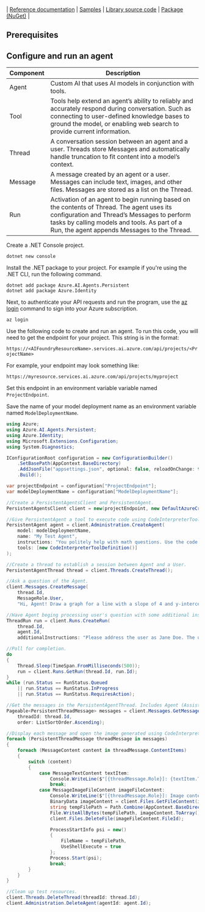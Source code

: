 ---
---

| [Reference documentation](/dotnet/api/overview/azure/ai.agents.persistent-readme) | [Samples](https://github.com/azure-ai-foundry/foundry-samples/tree/main/samples/microsoft/csharp/getting-started-agents) | [Library source code](https://github.com/Azure/azure-sdk-for-net/tree/main/sdk/ai/Azure.AI.Agents.Persistent) | [Package (NuGet)](https://www.nuget.org/packages/Azure.AI.Agents.Persistent) |

## Prerequisites


<UniversalPrerequisites />

## Configure and run an agent

| Component | Description                                                                                                                                                                                                                               |
| --------- | ----------------------------------------------------------------------------------------------------------------------------------------------------------------------------------------------------------------------------------------- |
| Agent     | Custom AI that uses AI models in conjunction with tools.                                                                                                                                                                                  |
| Tool      | Tools help extend an agent’s ability to reliably and accurately respond during conversation. Such as connecting to user-defined knowledge bases to ground the model, or enabling web search to provide current information.               |
| Thread    | A conversation session between an agent and a user. Threads store Messages and automatically handle truncation to fit content into a model’s context.                                                                                     |
| Message   | A message created by an agent or a user. Messages can include text, images, and other files. Messages are stored as a list on the Thread.                                                                                                 |
| Run       | Activation of an agent to begin running based on the contents of Thread. The agent uses its configuration and Thread’s Messages to perform tasks by calling models and tools. As part of a Run, the agent appends Messages to the Thread. |

Create a .NET Console project.

```console
dotnet new console
```

Install the .NET package to your project. For example if you're using the .NET CLI, run the following command.

```console
dotnet add package Azure.AI.Agents.Persistent
dotnet add package Azure.Identity
```

Next, to authenticate your API requests and run the program, use the [az login](/cli/azure/authenticate-azure-cli-interactively) command to sign into your Azure subscription.

```azurecli
az login
```

Use the following code to create and run an agent. To run this code, you will need to get the endpoint for your project. This string is in the format:

`https://<AIFoundryResourceName>.services.ai.azure.com/api/projects/<ProjectName>`


<EndpointStringPortal />

For example, your endpoint may look something like:

`https://myresource.services.ai.azure.com/api/projects/myproject`

Set this endpoint in an environment variable variable named `ProjectEndpoint`.


<ModelNamePortal />

Save the name of your model deployment name as an environment variable named `ModelDeploymentName`. 


```csharp
using Azure;
using Azure.AI.Agents.Persistent;
using Azure.Identity;
using Microsoft.Extensions.Configuration;
using System.Diagnostics;

IConfigurationRoot configuration = new ConfigurationBuilder()
    .SetBasePath(AppContext.BaseDirectory)
    .AddJsonFile("appsettings.json", optional: false, reloadOnChange: true)
    .Build();

var projectEndpoint = configuration["ProjectEndpoint"];
var modelDeploymentName = configuration["ModelDeploymentName"];

//Create a PersistentAgentsClient and PersistentAgent.
PersistentAgentsClient client = new(projectEndpoint, new DefaultAzureCredential());

//Give PersistentAgent a tool to execute code using CodeInterpreterToolDefinition.
PersistentAgent agent = client.Administration.CreateAgent(
    model: modelDeploymentName,
    name: "My Test Agent",
    instructions: "You politely help with math questions. Use the code interpreter tool when asked to visualize numbers.",
    tools: [new CodeInterpreterToolDefinition()]
);

//Create a thread to establish a session between Agent and a User.
PersistentAgentThread thread = client.Threads.CreateThread();

//Ask a question of the Agent.
client.Messages.CreateMessage(
    thread.Id,
    MessageRole.User,
    "Hi, Agent! Draw a graph for a line with a slope of 4 and y-intercept of 9.");

//Have Agent beging processing user's question with some additional instructions associated with the ThreadRun.
ThreadRun run = client.Runs.CreateRun(
    thread.Id,
    agent.Id,
    additionalInstructions: "Please address the user as Jane Doe. The user has a premium account.");

//Poll for completion.
do
{
    Thread.Sleep(TimeSpan.FromMilliseconds(500));
    run = client.Runs.GetRun(thread.Id, run.Id);
}
while (run.Status == RunStatus.Queued
    || run.Status == RunStatus.InProgress
    || run.Status == RunStatus.RequiresAction);

//Get the messages in the PersistentAgentThread. Includes Agent (Assistant Role) and User (User Role) messages.
Pageable<PersistentThreadMessage> messages = client.Messages.GetMessages(
    threadId: thread.Id,
    order: ListSortOrder.Ascending);

//Display each message and open the image generated using CodeInterpreterToolDefinition.
foreach (PersistentThreadMessage threadMessage in messages)
{
    foreach (MessageContent content in threadMessage.ContentItems)
    {
        switch (content)
        {
            case MessageTextContent textItem:
                Console.WriteLine($"[{threadMessage.Role}]: {textItem.Text}");
                break;
            case MessageImageFileContent imageFileContent:
                Console.WriteLine($"[{threadMessage.Role}]: Image content file ID = {imageFileContent.FileId}");
                BinaryData imageContent = client.Files.GetFileContent(imageFileContent.FileId);
                string tempFilePath = Path.Combine(AppContext.BaseDirectory, $"{Guid.NewGuid()}.png");
                File.WriteAllBytes(tempFilePath, imageContent.ToArray());
                client.Files.DeleteFile(imageFileContent.FileId);

                ProcessStartInfo psi = new()
                {
                    FileName = tempFilePath,
                    UseShellExecute = true
                };
                Process.Start(psi);
                break;
        }
    }
}

//Clean up test resources.
client.Threads.DeleteThread(threadId: thread.Id);
client.Administration.DeleteAgent(agentId: agent.Id);
```
